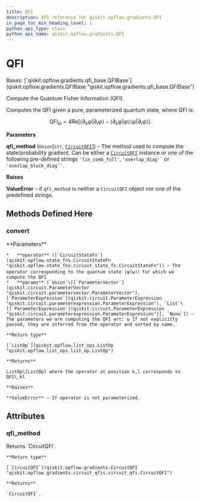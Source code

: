```yaml
---
title: QFI
description: API reference for qiskit.opflow.gradients.QFI
in_page_toc_min_heading_level: 1
python_api_type: class
python_api_name: qiskit.opflow.gradients.QFI
---
```


# QFI

<Class id="qiskit.opflow.gradients.QFI" github="https://github.com/qiskit/qiskit/tree/stable/0.23/qiskit/opflow/gradients/qfi.py" signature="QFI(qfi_method='lin_comb_full')">
  Bases: [`qiskit.opflow.gradients.qfi_base.QFIBase`](qiskit.opflow.gradients.QFIBase "qiskit.opflow.gradients.qfi_base.QFIBase")

  Compute the Quantum Fisher Information (QFI).

  Computes the QFI given a pure, parameterized quantum state, where QFI is:

  $$
  \mathrm{QFI}_{kl}= 4 \mathrm{Re}[\langle \partial_k \psi | \partial_l \psi \rangle
      − \langle\partial_k \psi | \psi \rangle \langle\psi | \partial_l \psi \rangle].
  $$

  **Parameters**

  **qfi\_method** (`Union`\[`str`, [`CircuitQFI`](qiskit.opflow.gradients.CircuitQFI "qiskit.opflow.gradients.circuit_qfis.circuit_qfi.CircuitQFI")]) – The method used to compute the state/probability gradient. Can be either a [`CircuitQFI`](qiskit.opflow.gradients.CircuitQFI "qiskit.opflow.gradients.CircuitQFI") instance or one of the following pre-defined strings `'lin_comb_full'`, `` 'overlap_diag'` `` or `` 'overlap_block_diag'` ``.

  **Raises**

  **ValueError** – if `qfi_method` is neither a `CircuitQFI` object nor one of the predefined strings.

  ## Methods Defined Here

  ### convert

  <Function id="qiskit.opflow.gradients.QFI.convert" signature="QFI.convert(operator, params=None)">
    **Parameters**

    *   **operator** ([`CircuitStateFn`](qiskit.opflow.state_fns.CircuitStateFn "qiskit.opflow.state_fns.circuit_state_fn.CircuitStateFn")) – The operator corresponding to the quantum state |ψ(ω)〉for which we compute the QFI
    *   **params** (`Union`\[[`ParameterVector`](qiskit.circuit.ParameterVector "qiskit.circuit.parametervector.ParameterVector"), [`ParameterExpression`](qiskit.circuit.ParameterExpression "qiskit.circuit.parameterexpression.ParameterExpression"), `List`\[[`ParameterExpression`](qiskit.circuit.ParameterExpression "qiskit.circuit.parameterexpression.ParameterExpression")], `None`]) – The parameters we are computing the QFI wrt: ω If not explicitly passed, they are inferred from the operator and sorted by name.

    **Return type**

    [`ListOp`](qiskit.opflow.list_ops.ListOp "qiskit.opflow.list_ops.list_op.ListOp")

    **Returns**

    ListOp\[ListOp] where the operator at position k,l corresponds to QFI\_kl

    **Raises**

    **ValueError** – If operator is not parameterized.
  </Function>

  ## Attributes

  ### qfi\_method

  <Attribute id="qiskit.opflow.gradients.QFI.qfi_method" name="qfi_method">
    Returns `CircuitQFI`.

    **Return type**

    [`CircuitQFI`](qiskit.opflow.gradients.CircuitQFI "qiskit.opflow.gradients.circuit_qfis.circuit_qfi.CircuitQFI")

    **Returns**

    `CircuitQFI`.
  </Attribute>
</Class>

